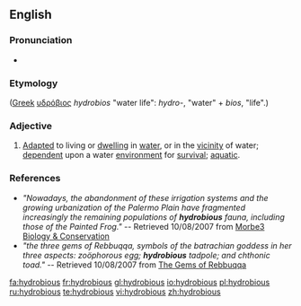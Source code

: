 ==English==

===Pronunciation===
*{{IPA|/hi-dro-bee-us/}}

===Etymology===
([[Greek]] [[υδρόβιος]] ''hydrobios'' "water life": ''hydro-'', "water" + ''bios'', "life".)

===Adjective===
{{en-adj}} 

# [[Adapt]]ed to living or [[dwelling]] in [[water]], or in the [[vicinity]] of water; [[dependent]] upon a water [[environment]] for [[survival]]; [[aquatic]].

===References===
* ''"Nowadays, the abandonment of these irrigation systems and the growing urbanization of the Palermo Plain have fragmented increasingly the remaining populations of '''hydrobious''' fauna, including those of the Painted Frog."'' -- Retrieved 10/08/2007 from [http://utenti.lycos.it/bufo2000/morbe3.htm Morbe3 Biology & Conservation]
* ''"the three gems of Rebbuqqa, symbols of the batrachian goddess in her three aspects: zoöphorous egg; '''hydrobious''' tadpole; and chthonic toad."'' -- Retrieved 10/08/2007 from [http://www.gwywyr.com/texts/gems.html The Gems of Rebbuqqa]


[[fa:hydrobious]]
[[fr:hydrobious]]
[[gl:hydrobious]]
[[io:hydrobious]]
[[pl:hydrobious]]
[[ru:hydrobious]]
[[te:hydrobious]]
[[vi:hydrobious]]
[[zh:hydrobious]]